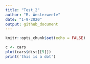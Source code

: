 ```yaml
---
title: "Test_2"
author: "R. Westerweele"
date: "1-9-2020"
output: github_document
---
```


```r
knitr::opts_chunk$set(echo = FALSE)
```

```r
c <- cars
plot(cars$dist[[5]])
print('this is a dot')
```

